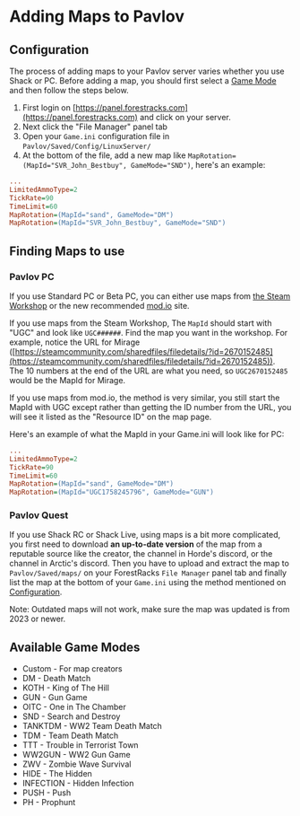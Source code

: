 # Adding Maps to Pavlov

## Configuration

The process of adding maps to your Pavlov server varies whether you use Shack or PC. Before adding a map, you should first select a [Game Mode](/games/pavlov/adding-maps#available-game-modes) and then follow the steps below.

1) First login on [https://panel.forestracks.com](https://panel.forestracks.com) and click on your server.
2) Next click the "File Manager" panel tab
3) Open your `Game.ini` configuration file in `Pavlov/Saved/Config/LinuxServer/`
4) At the bottom of the file, add a new map like `MapRotation=(MapId="SVR_John_Bestbuy", GameMode="SND")`, here's an  example:
```ini
...
LimitedAmmoType=2
TickRate=90
TimeLimit=60
MapRotation=(MapId="sand", GameMode="DM")
MapRotation=(MapId="SVR_John_Bestbuy", GameMode="SND")
```

## Finding Maps to use
### Pavlov PC
If you use Standard PC or Beta PC, you can either use maps from [the Steam Workshop](https://steamcommunity.com/workshop/about/?appid=555160) or the new recommended [mod.io](https://mod.io/g/pavlov) site.

If you use maps from the Steam Workshop, The `MapId` should start with "UGC" and look like `UGC######`. Find the map you want in the workshop. For example, notice the URL for Mirage ([https://steamcommunity.com/sharedfiles/filedetails/?id=2670152485](https://steamcommunity.com/sharedfiles/filedetails/?id=2670152485)). The 10 numbers at the end of the URL are what you need, so `UGC2670152485` would be the MapId for Mirage.

If you use maps from mod.io, the method is very similar, you still start the MapId with UGC except rather than getting the ID number from the URL, you will see it listed as the "Resource ID" on the map page.

Here's an example of what the MapId in your Game.ini will look like for PC:
```ini
...
LimitedAmmoType=2
TickRate=90
TimeLimit=60
MapRotation=(MapId="sand", GameMode="DM")
MapRotation=(MapId="UGC1758245796", GameMode="GUN")
```

### Pavlov Quest
If you use Shack RC or Shack Live, using maps is a bit more complicated, you first need to download **an up-to-date version** of the map from a reputable source like the creator, the channel in Horde's discord, or the channel in Arctic's discord. Then you have to upload and extract the map to `Pavlov/Saved/maps/` on your ForestRacks `File Manager` panel tab and finally list the map at the bottom of your `Game.ini` using the method mentioned on [Configuration](/games/pavlov/adding-maps#configuration). 

Note: Outdated maps will not work, make sure the map was updated is from 2023 or newer.

## Available Game Modes
* Custom - For map creators
* DM - Death Match
* KOTH - King of The Hill
* GUN - Gun Game
* OITC - One in The Chamber
* SND - Search and Destroy
* TANKTDM - WW2 Team Death Match
* TDM - Team Death Match
* TTT - Trouble in Terrorist Town
* WW2GUN - WW2 Gun Game
* ZWV - Zombie Wave Survival
* HIDE - The Hidden
* INFECTION - Hidden Infection
* PUSH - Push
* PH - Prophunt